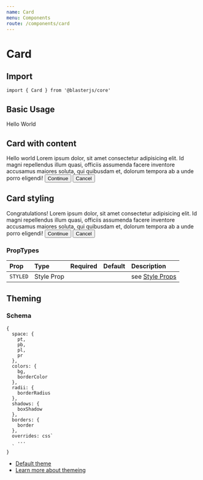 ```yaml
---
name: Card
menu: Components
route: /components/card
---
```



# Card

## Import
`import { Card } from '@blasterjs/core'`

## Basic Usage

<Playground>
  <Card>
    Hello World
  </Card>
</Playground>

## Card with content

<Playground>
  <Card>
    <Heading as="h4">Hello world</Heading>
    <Text as="p" mb="30px">Lorem ipsum dolor, sit amet consectetur adipisicing elit. Id magni repellendus illum quasi, officiis assumenda facere inventore accusamus maiores soluta, qui quibusdam et, dolorum tempora ab a unde porro eligendi!</Text>
    <Button appearance="prominent">Continue</Button>
    <Button appearance="minimal">Cancel</Button>
  </Card>
</Playground>

## Card styling

<Playground>
  <Card
    boxShadow={4}
    bg="primaryTint"
    borderColor="primaryShade"
  >
    <Heading as="h4">
      Congratulations!
    </Heading>
    <Text as="p" mb="30px">
      Lorem ipsum dolor, sit amet consectetur adipisicing elit. Id magni repellendus illum quasi, officiis assumenda facere inventore accusamus maiores soluta, qui quibusdam et, dolorum tempora ab a unde porro eligendi!
    </Text>
    <Button appearance="prominent">Continue</Button>
    <Button appearance="minimal">Cancel</Button>
  </Card>
</Playground>

### PropTypes
| Prop | Type | Required | Default | Description |
|:-----|:-----|:---------|:--------|:------------|
| `STYLED` | Style Prop |  |  | see [Style Props](/style-props) |


## Theming

### Schema
```
{
  space: {
    pt,
    pb,
    pl,
    pr
  },
  colors: {
    bg,
    borderColor
  },
  radii: {
    borderRadius
  },
  shadows: {
    boxShadow
  },
  borders: {
    border
  },
  overrides: css`
    ...
  `
}
```

- [Default theme](https://github.com/raster-foundry/blasterjs/tree/master/packages/core/theme/components/card)
- [Learn more about themeing](/blaster-theme)
